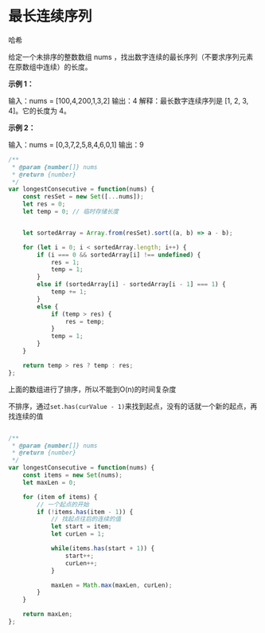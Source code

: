 # 最长连续序列

哈希

给定一个未排序的整数数组 nums ，找出数字连续的最长序列（不要求序列元素在原数组中连续）的长度。

**示例 1：**

输入：nums = [100,4,200,1,3,2]
输出：4
解释：最长数字连续序列是 [1, 2, 3, 4]。它的长度为 4。

**示例 2：**

输入：nums = [0,3,7,2,5,8,4,6,0,1]
输出：9

``` javascript
/**
 * @param {number[]} nums
 * @return {number}
 */
var longestConsecutive = function(nums) {
    const resSet = new Set([...nums]);
    let res = 0;
    let temp = 0; // 临时存储长度


    let sortedArray = Array.from(resSet).sort((a, b) => a - b);

    for (let i = 0; i < sortedArray.length; i++) {
        if (i === 0 && sortedArray[i] !== undefined) {
            res = 1;
            temp = 1;
        }
        else if (sortedArray[i] - sortedArray[i - 1] === 1) {
            temp += 1;
        }
        else {
            if (temp > res) {
                res = temp;
            }
            temp = 1;
        }
    }

    return temp > res ? temp : res;
};
```

上面的数组进行了排序，所以不能到O(n)的时间复杂度

不排序，通过`set.has(curValue - 1)`来找到起点，没有的话就一个新的起点，再找连续的值

``` javascript

/**
 * @param {number[]} nums
 * @return {number}
 */
var longestConsecutive = function(nums) {
    const items = new Set(nums);
    let maxLen = 0;

    for (item of items) {
        // 一个起点的开始
        if (!items.has(item - 1)) {
            // 找起点往后的连续的值
            let start = item;
            let curLen = 1;

            while(items.has(start + 1)) {
                start++;
                curLen++;
            }

            maxLen = Math.max(maxLen, curLen);
        }
    }

    return maxLen;
};
```